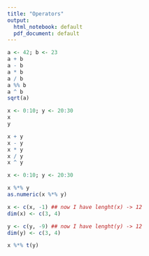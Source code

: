 ```yaml
---
title: "Operators"
output:
  html_notebook: default
  pdf_document: default
---
```


```r
a <- 42; b <- 23
a + b
a - b
a * b
a / b
a %% b
a ^ b
sqrt(a)
```

```r
x <- 0:10; y <- 20:30
x
y

x + y
x - y
x * y
x / y
x ^ y
```

```r
x <- 0:10; y <- 20:30

x %*% y
as.numeric(x %*% y)

x <- c(x, -1) ## now I have lenght(x) -> 12
dim(x) <- c(3, 4)

y <- c(y, -9) ## now I have lenght(y) -> 12
dim(y) <- c(3, 4)

x %*% t(y)
```

